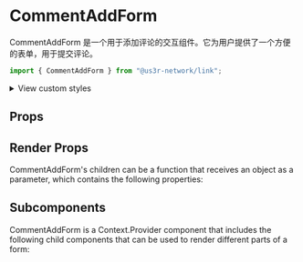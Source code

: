 

<Meta of={CommentAddFormStories} />

# CommentAddForm

CommentAddForm 是一个用于添加评论的交互组件。它为用户提供了一个方便的表单，用于提交评论。

```jsx
import { CommentAddForm } from "@us3r-network/link";
```

<Canvas />

<p>
  <details>
    <summary>View custom styles</summary>
    <Source code={StyleCode} />
  </details>
</p>

## Props

<Controls />

## Render Props

CommentAddForm's children can be a function that receives an object as a parameter, which contains the following properties:

<ArgTypes of={RenderProps} />

## Subcomponents

CommentAddForm is a Context.Provider component that includes the following child components that can be used to render different parts of a form:

<ArgTypes of={Subcomponents} />
